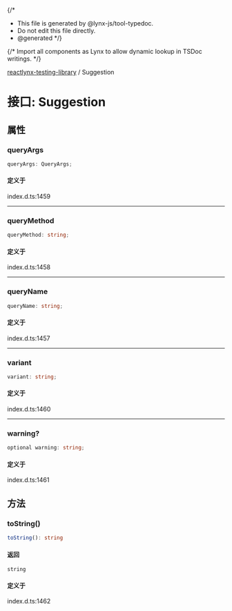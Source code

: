 {/*
* This file is generated by @lynx-js/tool-typedoc.
* Do not edit this file directly.
* @generated
*/}

{/* Import all components as Lynx to allow dynamic lookup in TSDoc writings. */}


[reactlynx-testing-library](/api/reactlynx-testing-library/index.mdx) / Suggestion

# 接口: Suggestion

## 属性

### queryArgs

```ts
queryArgs: QueryArgs;
```

#### 定义于

index.d.ts:1459

***

### queryMethod

```ts
queryMethod: string;
```

#### 定义于

index.d.ts:1458

***

### queryName

```ts
queryName: string;
```

#### 定义于

index.d.ts:1457

***

### variant

```ts
variant: string;
```

#### 定义于

index.d.ts:1460

***

### warning?

```ts
optional warning: string;
```

#### 定义于

index.d.ts:1461

## 方法

### toString()

```ts
toString(): string
```

#### 返回

`string`

#### 定义于

index.d.ts:1462
